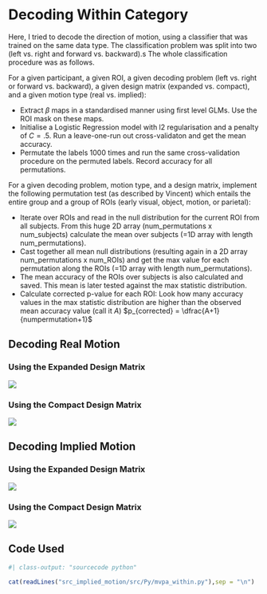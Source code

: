# Decoding Within Category

Here, I tried to decode the direction of motion, using a classifier that was trained on the same data type.
The classification problem was split into two (left vs. right and forward vs. backward).s
The whole classification procedure was as follows.

For a given participant, a given ROI, a given decoding problem (left vs. right or forward vs. backward), a given design matrix (expanded vs. compact), and a given motion type (real vs. implied):

- Extract $\beta$ maps in a standardised manner using first level GLMs. Use the ROI mask on these maps.
- Initialise a Logistic Regression model with l2 regularisation and a penalty of $C=.5$. Run a leave-one-run out cross-validaton and get the mean accuracy.
- Permutate the labels 1000 times and run the same cross-validation procedure on the permuted labels. Record accuracy for all permutations.

For a given decoding problem, motion type, and a design matrix, implement the following permutation test (as described by Vincent) which entails the entire group and a group of ROIs (early visual, object, motion, or parietal):

- Iterate over ROIs and read in the null distribution for the current ROI from all subjects. From this huge 2D array (num_permutations x num_subjects) calculate the mean over subjects (=1D array with length num_permutations).
- Cast together all mean null distributions (resulting again in a 2D array num_permutations x num_ROIs) and get the max value for each permutation along the ROIs (=1D array with length num_permutations).
- The mean accuracy of the ROIs over subjects is also calculated and saved. This mean is later tested against the max statistic distribution.
- Calculate corrected p-value for each ROI: Look how many accuracy values in the max statistic distribution are higher than the observed mean accuracy value (call it $A$)
$p_{corrected} = \dfrac{A+1}{numpermutation+1}$

## Decoding Real Motion

### Using the Expanded Design Matrix

![](imgs/real_expanded_plot.svg)

### Using the Compact Design Matrix

![](imgs/real_compact_plot.svg)

## Decoding Implied Motion

### Using the Expanded Design Matrix

![](imgs/implied_expanded_plot.svg)

### Using the Compact Design Matrix

![](imgs/implied_compact_plot.svg)

## Code Used

```r
#| class-output: "sourcecode python"

cat(readLines("src_implied_motion/src/Py/mvpa_within.py"),sep = "\n")
```
